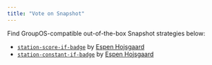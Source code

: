 ```yaml
---
title: "Vote on Snapshot"
---
```


Find GroupOS-compatible out-of-the-box Snapshot strategies below:
- [`station-score-if-badge`](https://snapshot.org/#/strategy/station-score-if-badge) by [Espen Hojsgaard](https://github.com/espendk)
- [`station-constant-if-badge`](https://snapshot.org/#/strategy/station-constant-if-badge) by [Espen Hojsgaard](https://github.com/espendk)

